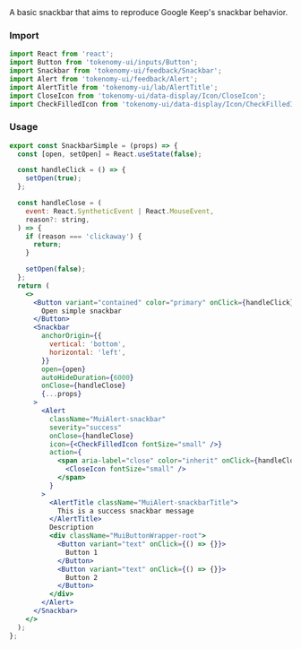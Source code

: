 
<Title>Simple snackbars</Title>
<Subtitle>
  A basic snackbar that aims to reproduce Google Keep's snackbar behavior.
</Subtitle>

### Import

```jsx
import React from 'react';
import Button from 'tokenomy-ui/inputs/Button';
import Snackbar from 'tokenomy-ui/feedback/Snackbar';
import Alert from 'tokenomy-ui/feedback/Alert';
import AlertTitle from 'tokenomy-ui/lab/AlertTitle';
import CloseIcon from 'tokenomy-ui/data-display/Icon/CloseIcon';
import CheckFilledIcon from 'tokenomy-ui/data-display/Icon/CheckFilledIcon';
```

### Usage

<SnackbarSimple />

```jsx
export const SnackbarSimple = (props) => {
  const [open, setOpen] = React.useState(false);

  const handleClick = () => {
    setOpen(true);
  };

  const handleClose = (
    event: React.SyntheticEvent | React.MouseEvent,
    reason?: string,
  ) => {
    if (reason === 'clickaway') {
      return;
    }

    setOpen(false);
  };
  return (
    <>
      <Button variant="contained" color="primary" onClick={handleClick}>
        Open simple snackbar
      </Button>
      <Snackbar
        anchorOrigin={{
          vertical: 'bottom',
          horizontal: 'left',
        }}
        open={open}
        autoHideDuration={6000}
        onClose={handleClose}
        {...props}
      >
        <Alert
          className="MuiAlert-snackbar"
          severity="success"
          onClose={handleClose}
          icon={<CheckFilledIcon fontSize="small" />}
          action={
            <span aria-label="close" color="inherit" onClick={handleClose}>
              <CloseIcon fontSize="small" />
            </span>
          }
        >
          <AlertTitle className="MuiAlert-snackbarTitle">
            This is a success snackbar message
          </AlertTitle>
          Description
          <div className="MuiButtonWrapper-root">
            <Button variant="text" onClick={() => {}}>
              Button 1
            </Button>
            <Button variant="text" onClick={() => {}}>
              Button 2
            </Button>
          </div>
        </Alert>
      </Snackbar>
    </>
  );
};
```
